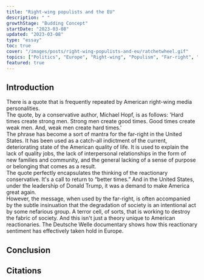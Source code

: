 ```yaml
---
title: "Right-wing populists and the EU"
description: " "
growthStage: "Budding Concept"
startDate: "2023-03-08"
updated: "2023-03-08"
type: "essay"
toc: true
cover: "/images/posts/right-wing-populists-and-eu/ratchetwheel.gif"
topics: ["Politics", "Europe", "Right-wing", "Populism", "Far-right", "Fascism", "Neoliberalism"]
featured: true
---
```



## Introduction
<IntroParagraph >
  There is a quote that is frequently repeated by American right-wing media personalities.
  <br />
  The quote, by a conservative author, Michael Hopf, is as follows: 'Hard times create strong men. Strong men create good times. Good times create weak men. And, weak men create hard times.'
  <br />
  The phrase has become a sort of mantra for the far-right in the United States. It has been used as a catch-all indictment of the current, deteriorating state of the American quality of life. It is
  used to explain the lack of quality jobs, the lack of interpersonal relationships in the form of new families and community, and the general lacking of a sense of purpose or belonging that comes
  as a result.
  <br />
  The quote perfectly encapsulates the thinking of the reactionary conservative. It's a call to return to “better times.” And in the United States, under the leadership of Donald Trump, it was a
  demand to make America great again.
  <br />
  However, the message, when used by the far-right, is often accompanied by the subtle insinuation that the degradation of society is an intentional act by some nefarious group. A terror cell, of
  sorts, that is working to destroy the fabric of society. And this isn't just a theory unique to American reactionaries. The Deutsche Welle documentary shows how this reactionary sentiment has
  effectively taken hold in Europe.
</IntroParagraph >


## Conclusion



## Citations


<InDevelopment ></InDevelopment >
